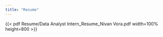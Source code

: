 ```yaml
---
title: "Resume"
---
```

{{< pdf Resume/Data Analyst Intern_Resume_Nivan Vora.pdf width=100% height=800 >}}

